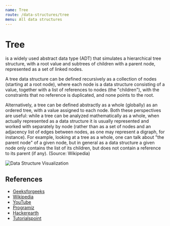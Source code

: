 ```yaml
---
name: Tree
route: /data-structures/tree
menu: All data structures
---
```


# Tree

is a widely used abstract data type (ADT) that simulates a hierarchical tree
structure, with a root value and subtrees of children with a parent node,
represented as a set of linked nodes.

A tree data structure can be defined recursively as a collection of nodes
(starting at a root node), where each node is a data structure consisting of a
value, together with a list of references to nodes (the "children"), with the
constraints that no reference is duplicated, and none points to the root.

Alternatively, a tree can be defined abstractly as a whole (globally) as an
ordered tree, with a value assigned to each node. Both these perspectives are
useful: while a tree can be analyzed mathematically as a whole, when actually
represented as a data structure it is usually represented and worked with
separately by node (rather than as a set of nodes and an adjacency list of edges
between nodes, as one may represent a digraph, for instance). For example,
looking at a tree as a whole, one can talk about "the parent node" of a given
node, but in general as a data structure a given node only contains the list of
its children, but does not contain a reference to its parent (if any). (Source:
Wikipedia)

![Data Structure Visualization](https://upload.wikimedia.org/wikipedia/commons/f/f7/Binary_tree.svg)

## References

- [Geeksforgeeks](https://www.geeksforgeeks.org/binary-tree-data-structure/)
- [Wikipedia](<https://en.wikipedia.org/wiki/Tree_(data_structure)>)
- [YouTube](https://www.youtube.com/watch?v=oSWTXtMglKE)
- [Programiz](https://www.programiz.com/dsa/trees)
- [Hackerearth](https://www.hackerearth.com/practice/data-structures/trees/binary-and-nary-trees/tutorial/)
- [Tutorialspoint](https://www.tutorialspoint.com/data_structures_algorithms/tree_data_structure.htm)
